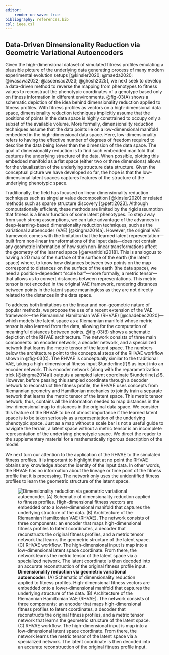 ```yaml
---
editor:
    render-on-save: true
bibliography: references.bib
csl: ieee.csl
---
```


## Data-Driven Dimensionality Reduction via Geometric Variational Autoencoders

Given the high-dimensional dataset of simulated fitness profiles emulating a
plausible picture of the underlying data generating process of many modern
experimental evolution setups [@kinsler2020; @maeda2020; @iwasawa2022;
@ascensao2023; @ghosh2025], we next seek to develop a data-driven method to
reverse the mapping from phenotypes to fitness values to reconstruct the
phenotypic coordinates of a genotype based only on fitness information in
different environments. @fig-03(A) shows a schematic depiction of the idea
behind dimensionality reduction applied to fitness profiles. With fitness
profiles as vectors on a high-dimensional data space, dimensionality reduction
techniques implicitly assume that the positions of points in the data space is
highly constrained to occupy only a subset of the available volume. More
formally, dimensionality reduction techniques assume that the data points lie on
a low-dimensional manifold embedded in the high-dimensional data space. Here,
low-dimensionality refers to having the effective number of degrees of freedom
required to describe the data being lower than the dimension of the data space.
The goal of dimensionality reduction is to find such embedded manifold that
captures the underlying structure of the data. When possible, plotting this
embedded manifold as a flat space (either two or three dimensions) allows for
the visualization of the underlying structure data structure. Given the
conceptual picture we have developed so far, the hope is that the
low-dimensional latent spaces captures features of the structure of the
underlying phenotypic space.

Traditionally, the field has focused on linear dimensionality reduction
techniques such as singular value decomposition [@kinsler2020] or related
methods such as sparse structure discovery [@petti2023]. Although
computationally efficient, these methods are limited by the rigid assumption
that fitness is a linear function of some latent phenotypes. To step away from
such strong assumptions, we can take advantage of the advances in
deep-learning-based dimensionality reduction techniques, such as the variational
autoencoder (VAE) [@kingma2014a]. However, the original VAE framework comes with
the limitation that the learned latent representation---built from non-linear
transformations of the input data---does not contain any geometric information
of how such non-linear transformations affect the geometry of the learned space
[@arvanitidis2018]. This is analogous to having a 2D map of the surface of the
surface of the earth (the latent space) where, to know how distances between two
points on the map correspond to distances on the surface of the earth (the data
space), we need a position-dependent "scale bar"---more formally, a metric
tensor---that allows us to convert distances between representations. This
metric tensor is not encoded in the original VAE framework, rendering distances
between points in the latent space meaningless as they are not directly
related to the distances in the data space.

To address both limitations on the linear and non-geometric nature of popular
methods, we propose the use of a recent extension of the VAE framework---the
Riemannian Hamiltonian VAE (RHVAE) [@chadebec2020]---which models the latent
space as a Riemannian manifold whose metric tensor is also learned from the
data, allowing for the computation of meaningful distances between points.
@fig-03(B) shows a schematic depiction of the RHVAE architecture. The network
consists of three main components: an encoder network, a decoder network, and a
specialized network that learns the metric tensor of the latent space. The
numbers below the architecture point to the conceptual steps of the RHVAE
workflow shown in @fig-03(C). The RHVAE is conceptually similar to the
traditional VAE, taking a high-dimensional fitness input $\underline{f}$ as
input into an encoder network. This encoder network (along with the
reparametrization trick [@kingma2014a]) outputs a sampled latent coordinate
$\underline{z}$. However, before passing this sampled coordinate through a
decoder network to reconstruct the fitness profile, the RHVAE uses concepts from
Riemannian geometry and Hamiltonian mechanics to jointly train a separate
network that learns the metric tensor of the latent space. This metric tensor
network, thus, contains all the information needed to map distances in the
low-dimensional map to distances in the original data space. We consider this
feature of the RHVAE to be of utmost importance if the learned latent space is
to be taken seriously as a representation of the underlying phenotypic space.
Just as a map without a scale bar is not a useful guide to navigate the terrain,
a latent space without a metric tensor is an incomplete representation of the
underlying phenotypic space. We direct the reader to the supplementary material
for a mathematically rigorous description of the model. 

We next turn our attention to the application of the RHVAE to the simulated
fitness profiles. It is important to highlight that at no point the RHVAE
obtains any knowledge about the identity of the input data. In other words, the
RHVAE has no information about the lineage or time point of the fitness profile
that it is processing. The network only uses the unidentified fitness profiles
to learn the geometric structure of the latent space.

![**Dimensionality reduction via geometric variational autoencoder**. (A)
Schematic of dimensionality reduction applied to fitness profiles.
High-dimensional fitness vectors are embedded onto a lower-dimensional manifold
that captures the underlying structure of the data. (B) Architecture of the
Riemannian Hamiltonian VAE (RHVAE). The network consists of three components: an
encoder that maps high-dimensional fitness profiles to latent coordinates, a
decoder that reconstructs the original fitness profiles, and a metric tensor
network that learns the geometric structure of the latent space. (C) RHVAE
workflow. The high-dimensional input is map into a low-dimensional latent space
coordinate. From there, the network learns the metric tensor of the latent space
via a specialized network. The latent coordinate is then decoded into an
accurate reconstruction of the original fitness profile
input.](./fig/main/fig03_v04){#fig-03}